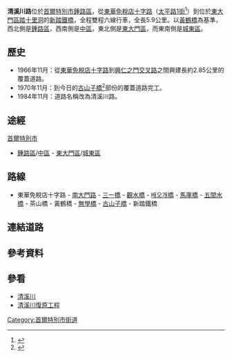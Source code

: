 '''清溪川路'''位於[[首爾特別市|首爾特別市]][[鍾路區|鍾路區]]，從[[東華免稅店十字路|東華免稅店十字路]]（[[太平路1街|太平路1街]]<ref>{{cite web |url=http://big5chinese.visitkorea.or.kr/cht/SI/SI_CH_2_1_2_1.jsp?cid=332882 |title=清溪川路 (청계천길) |publisher=韓國旅遊官方網站 |accessdate=2011-02-04 |archive-url=https://web.archive.org/web/20090523192320/http://big5chinese.visitkorea.or.kr/cht/SI/SI_CH_2_1_2_1.jsp?cid=332882 |archive-date=2009-05-23 |dead-url=yes }}</ref>）到位於[[東大門區|東大門區]][[踏十里洞|踏十里洞]]的[[新踏鐵橋|新踏鐵橋]]，全程雙程六線行車，全長5.9公里。以[[黃鶴橋|黃鶴橋]]為基準，西北側是[[鍾路區|鍾路區]]，西南側是[[中區_(首爾)|中區]]，東北側是[[東大門區|東大門區]]，而東南側是[[城東區_(首爾特別市)|城東區]]。

== 歷史 ==
*1966年11月：從[[東華免稅店十字路|東華免稅店十字路]]到[[興仁之門|興仁之門交叉路]]之間興建長約2.85公里的覆蓋道路。
*1970年11月：到今日的[[古山子橋|古山子橋]]<ref>{{cite web |url=http://cafe251.daum.net/_c21_/bbs_search_read?grpid=19U7o&fldid=M3rM&contentval=0000Jzzzzzzzzzzzzzzzzzzzzzzzzz&nenc=mEGi1nuAncpsxWNA-drMAQ00&fenc=cy4yNaH.v4o0&q=&nil_profile=cafetop&nil_menu=sch_updw |publisher=Daum 카페: 홍순원카페 |title=청계천 이야기 |trans_title=清溪川的故事 |accessdate=2011-02-04 |date=2007-06-07 }}{{dead link|date=2018年3月 |bot=InternetArchiveBot |fix-attempted=yes }}</ref>部份的覆蓋道路完工。
*1984年11月：道路名稱改為清溪川路。

== 途經 ==
;[[首爾特別市|首爾特別市]]
*[[鍾路區|鍾路區]]/[[中區_(首爾)|中區]] - [[東大門區|東大門區]]/[[城東區_(首爾特別市)|城東區]]

== 路線 ==
* 東華免稅店十字路 - [[南大門路|南大門路]] - [[三一路|三一橋]] - [[東華門路|觀水橋]] - [[배오개길|배오개橋]] - [[훈련원로|馬廛橋]] - [[興仁門路|五間水橋]] - 茶山橋 - 黃鶴橋 - [[無學路|無學橋]] - [[古山子路|古山子橋]] - 新踏鐵橋

== 連結道路 ==

== 參考資料 ==
{{reflist}}

== 參看 ==
*[[清溪川|清溪川]]
*[[清溪川復原工程|清溪川復原工程]]

{{korea-stub}}
{{Transport-stub}}

[[Category:首爾特別市街道|Category:首爾特別市街道]]